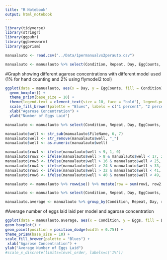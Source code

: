 ```yaml
---
title: "R Notebook"
output: html_notebook
---
```


```r
library(tidyverse)
library(stringr)
library(ggpubr)
library(ggbeeswarm)
library(ggprism)
```

```r
manualauto <- read.csv("../Data/1permanualvs2perauto.csv")
```

```r
manualauto <- manualauto %>% select(Condition, Repeat, Day, EggCounts, FileName)
```

#Graph showing different agarose concentrations with different model used (1% for hand counting and 2% using flymodel2 tool)
```r
ggplot(data = manualauto, aes(x = Day, y = EggCounts, fill = Condition)) + 
  geom_boxplot() +
  theme_prism(base_size = 10) +
  theme(legend.text = element_text(size = 10, face = "bold"), legend.position = c(0.8,0.8)) +
  scale_fill_brewer(palette = "Blues", labels = c("1 percent", "2 percent")) +
  xlab("Agarose Concentration") +
  ylab("Number of Eggs Laid") 
```


```r
manualauto <- manualauto %>% select(Condition, Repeat, Day, EggCounts, FileName)
```

```r
manualauto$well <- str_sub(manualauto$FileName, 6, 7)
manualauto$well <- str_remove(manualauto$well, "_")
manualauto$well <- as.numeric(manualauto$well)
```

```r
manualauto$row1 <- ifelse(manualauto$well < 9, 1, 0)
manualauto$row2 <- ifelse(manualauto$well > 8 & manualauto$well < 17, 2, 0)
manualauto$row3 <- ifelse(manualauto$well > 16 & manualauto$well < 25, 3, 0)
manualauto$row4 <- ifelse(manualauto$well > 24 & manualauto$well < 33, 4, 0)
manualauto$row5 <- ifelse(manualauto$well > 32 & manualauto$well < 41, 5, 0)
manualauto$row6 <- ifelse(manualauto$well > 40 & manualauto$well < 49, 6, 0)
```

```r
manualauto <- manualauto %>% rowwise() %>% mutate(row = sum(row1, row2, row3, row4, row5, row6))
```

```r
manualauto <- manualauto %>% select(Condition, Repeat, Day, EggCounts, FileName, row)
```

```r
manualauto.average <- manualauto %>% group_by(Condition, Repeat, Day, row) %>% summarise(Eggs = mean(EggCounts))
```
#Average number of eggs laid laid per model and agarose concentration
```r

ggplot(data = manualauto.average, aes(x = Condition, y = Eggs, fill = Day)) + 
geom_boxplot() +
geom_point(position = position_dodge(width = 0.75)) +
theme_prism(base_size = 10) +
scale_fill_brewer(palette = "Blues") +
 xlab("Agarose Concentration") +
ylab("Average Number of Eggs Laid") 
#scale_x_discrete(limits=level_order, labels=c('1%'))
```

